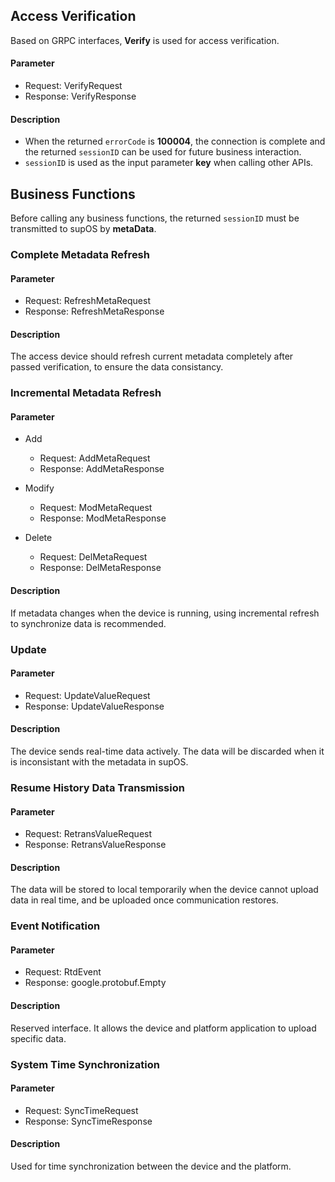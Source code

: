 ## Access Verification
Based on GRPC interfaces, **Verify** is used for access verification.

#### Parameter
- Request: VerifyRequest
- Response: VerifyResponse

#### Description

- When the returned `errorCode` is <b>100004</b>, the connection is complete and the returned `sessionID` can be used for future business interaction.
- `sessionID` is used as the input parameter <b>key</b> when calling other APIs.

## Business Functions
Before calling any business functions, the returned `sessionID` must be transmitted to supOS by <b>metaData</b>.
### Complete Metadata Refresh
#### Parameter
- Request: RefreshMetaRequest
- Response: RefreshMetaResponse

#### Description
The access device should refresh current metadata completely after passed verification, to ensure the data consistancy.

### Incremental Metadata Refresh
#### Parameter
- Add

<ul>
<ul>
<li>Request: AddMetaRequest</li>
<li>Response: AddMetaResponse</li>
</ul>
</ul>

- Modify

<ul>
<ul>
<li>Request: ModMetaRequest</li>
<li>Response: ModMetaResponse</li>
</ul>
</ul>

- Delete

<ul>
<ul>
<li>Request: DelMetaRequest</li>
<li>Response: DelMetaResponse</li>
</ul>
</ul>

#### Description
If metadata changes when the device is running, using incremental refresh to synchronize data is recommended.

### Update 
#### Parameter
- Request: UpdateValueRequest
- Response: UpdateValueResponse
#### Description
The device sends real-time data actively. The data will be discarded when it is inconsistant with the metadata in supOS.

### Resume History Data Transmission
#### Parameter
- Request: RetransValueRequest
- Response: RetransValueResponse
#### Description
The data will be stored to local temporarily when the device cannot upload data in real time, and be uploaded once communication restores.

### Event Notification
#### Parameter
- Request: RtdEvent
- Response: google.protobuf.Empty
#### Description
Reserved interface. It allows the device and platform application to upload specific data.

### System Time Synchronization
#### Parameter
- Request: SyncTimeRequest
- Response: SyncTimeResponse
#### Description
Used for time synchronization between the device and the platform.
